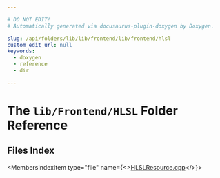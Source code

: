```yaml
---

# DO NOT EDIT!
# Automatically generated via docusaurus-plugin-doxygen by Doxygen.

slug: /api/folders/lib/lib/frontend/lib/frontend/hlsl
custom_edit_url: null
keywords:
  - doxygen
  - reference
  - dir

---
```





# The `lib/Frontend/HLSL` Folder Reference

<DoxygenPage pluginConfig={pluginConfig}>



## Files Index

<MembersIndex>

<MembersIndexItem
  type="file"
  name={<><a href="/docs/api/files/lib/lib/frontend/lib/frontend/hlsl/hlslresource-cpp">HLSLResource.cpp</a></>}>
</MembersIndexItem>

</MembersIndex>


</DoxygenPage>

